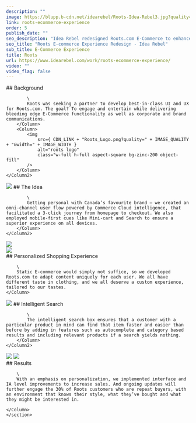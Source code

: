 ```yaml
---
description: ""
image: https://blupp.b-cdn.net/idearebel/Roots-Idea-Rebel3.jpg?quality=80
link: roots-ecommerce-experience
order: 5
publish_date: ""
seo_description: "Idea Rebel redesigned Roots.com E-Commerce to enhance user experience. Design, UX, Front End Development, Integration and Personalization."
seo_title: "Roots E-commerce Experience Redesign - Idea Rebel"
sub_title: E-Commerce Experience
title: Roots
url: https://www.idearebel.com/work/roots-ecommerce-experience/
video: ""
video_flag: false
---
```


<section class="container mx-auto max-w-6xl py-10">
    <Column2>
        <Column>
            ## Background

            \
            Roots was seeking a partner to develop best-in-class UI and UX for Roots.com. The goal? To engage and entertain while delivering bleeding edge E-Commerce functionality as well as corporate and brand communications.
        </Column>
        <Column>
            <img
                src={ CDN_LINK + "Roots_Logo.png?quality=" + IMAGE_QUALITY + "&width=" + IMAGE_WIDTH }
                alt="roots logo"
                class="w-full h-full aspect-square bg-zinc-200 object-fill"
            />
        </Column>
    </Column2>
</section>
<section class="container mx-auto max-w-6xl py-10">
    <Column2>
        <Column>
            <img
                src={ CDN_LINK + "roots_work_page_images_01.png?quality=" + IMAGE_QUALITY + "&width=" + IMAGE_WIDTH }
                alt="roots images"
                class="w-full h-full aspect-square bg-zinc-200 object-fill"
            />
        </Column>
        <Column>
            ## The Idea

            \
            Getting personal with Canada’s favourite brand – we created an omni-channel user flow powered by Commerce Cloud intelligence, that facilitated a 3-click journey from homepage to checkout. We also employed mobile-first cues like Mini-cart and Search to ensure a superior experience on all devices.
        </Column>
    </Column2>
</section>
<section class="container mx-auto max-w-6xl p-20 bg-secondary">
    <Column>
        <img
            src={ CDN_LINK + "Asset-3.png?quality=" + IMAGE_QUALITY + "&width=" + IMAGE_WIDTH }
            alt="roots shop page"
            class="w-full h-full aspect-square bg-zinc-200 object-fill"
        />
    </Column>
</section>

<section class="container p-20 mx-auto max-w-6xl">
    <Column>
        <div class="">
            <img
                src={ CDN_LINK + "roots_screenshot_1.jpg?quality=" + IMAGE_QUALITY + "&width=" + IMAGE_WIDTH }
                alt="roots recommendations"
                class="w-full h-full aspect-square bg-zinc-200 object-fill"
            />
        </div>
    </Column>
</section>
<section class="container mx-auto max-w-6xl p-20">
    <Column>
        ## Personalized Shopping Experience

        \
        Static E-commerce would simply not suffice, so we developed Roots.com to adapt content uniquely for each user. We all have different taste in clothing, and we all deserve a custom experience, tailored to our tastes.
    </Column>
</section>
<section class="container py-10 max-w-6xl mx-auto p-20">
    <Column2>
        <Column>
            <img
                src={ CDN_LINK + "roots_screenshot_2.jpg?quality=" + IMAGE_QUALITY + "&width=" + IMAGE_WIDTH }
                alt="roots intelligent search box"
                class="w-full h-full aspect-square bg-zinc-200 object-fill"
            />
        </Column>
        <Column>
            ## Intelligent Search

            \
            The intelligent search box ensures that a customer with a particular product in mind can find that item faster and easier than before by adding in features such as autocomplete and category based results and including relevant products if a search yields nothing.
        </Column>
    </Column2>
</section>

<section class="container mx-auto max-w-6xl py-10">
    <Column2>
        <Column>
            <img
                src={ CDN_LINK + "Asset-7.png?quality=" + IMAGE_QUALITY + "&width=" + IMAGE_WIDTH }
                alt="roots women website page"
                class="w-full h-full aspect-square bg-zinc-200 object-fill"
            />
        </Column>
        <Column>
            <img
                src={ CDN_LINK + "Asset-6-1.png?quality=" + IMAGE_QUALITY + "&width=" + IMAGE_WIDTH }
                alt="roots women's tops page"
                class="w-full h-full aspect-square bg-zinc-200 object-fill"
            />
        </Column>
    </Column2>
</section>
<section class="bg-secondary mt-20">
    <section class="container ml-56 max-w-6xl py-20 w-1/2">
    <Column>
        ## Results

        \
        With an emphasis on personalization, we implemented interface and IA level improvements to increase sales. And ongoing updates will further engage the 30% of Roots customers who are repeat buyers, with an environment that knows their style, what they’ve bought and what they might be interested in.

    </Column>
    </section>
</section>

<section class="container mx-auto max-w-6xl p-4 md:px-0 md:py-2">
    <Column>
        <div class="flex justify-between">
            <div>
            <PreviousProject
                link="/work/keurig/"
                title="Keurig"
            />
            </div>
            <NextProject
                link="/work/air-canada/"
                title="Air Canada"
            />
        </div>
    </Column>
</section>

